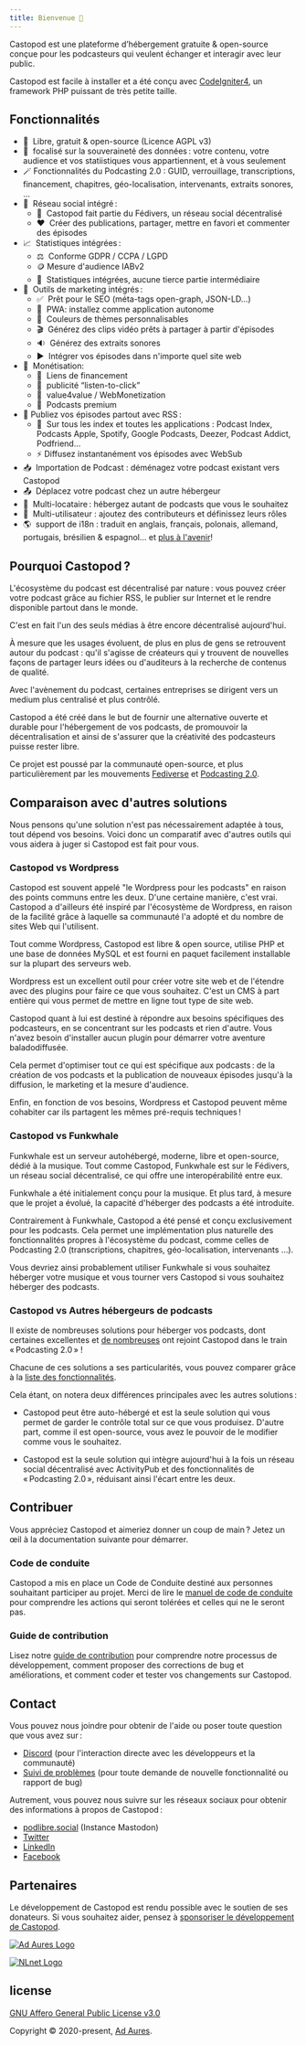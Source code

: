 ```yaml
---
title: Bienvenue 👋
---
```



Castopod est une plateforme d’hébergement gratuite & open-source conçue pour les
podcasteurs qui veulent échanger et interagir avec leur public.

Castopod est facile à installer et a été conçu avec
[CodeIgniter4](https://codeigniter.com/), un framework PHP puissant de très
petite taille.

<LinkCard title="Installer" href="./getting-started/install" />

## Fonctionnalités

- 🌱  Libre, gratuit & open-source (Licence AGPL v3)
- 🔐  focalisé sur la souveraineté des données : votre contenu, votre
  audience et vos statiistiques vous appartiennent, et à vous seulement
- 🪄 Fonctionnalités du Podcasting 2.0 : GUID, verrouillage,
  transcriptions, financement, chapitres, géo-localisation, intervenants,
  extraits sonores, …
- 💬  Réseau social intégré :
  - 🚀  Castopod fait partie du Fédivers, un réseau social décentralisé
  - ❤️  Créer des publications, partager, mettre en favori et commenter des
    épisodes
- 📈  Statistiques intégrées :
  - ⚖️  Conforme GDPR / CCPA / LGPD
  - 🪙 Mesure d'audience IABv2
  - 🏡  Statistiques intégrées, aucune tierce partie intermédiaire
- 📢  Outils de marketing intégrés :
  - ✅  Prêt pour le SEO (méta-tags open-graph, JSON-LD…)
  - 📱  PWA: installez comme application autonome
  - 🎨  Couleurs de thèmes personnalisables
  - 🎬  Générez des clips vidéo prêts à partager à partir d'épisodes
  - 🔉  Générez des extraits sonores
  - ▶️  Intégrer vos épisodes dans n'importe quel site web
- 💸  Monétisation:
  - 🔗  Liens de financement
  - 📲  publicité “listen-to-click”
  - 🤝  value4value / WebMonetization
  - 💎  Podcasts premium
- 📡 Publiez vos épisodes partout avec RSS :
  - 📱  Sur tous les index et toutes les applications : Podcast Index,
    Podcasts Apple, Spotify, Google Podcasts, Deezer, Podcast Addict, Podfriend…
  - ⚡ Diffusez instantanément vos épisodes avec WebSub
- 📥  Importation de Podcast : déménagez votre podcast existant vers
  Castopod
- 📤  Déplacez votre podcast chez un autre hébergeur
- 🔀  Multi-locataire : hébergez autant de podcasts que vous le souhaitez
- 👥  Multi-utilisateur : ajoutez des contributeurs et définissez leurs
  rôles
- 🌎  support de i18n : traduit en anglais, français, polonais, allemand,
  portugais, brésilien & espagnol… et
  [plus à l'avenir](https://translate.castopod.org)!

## Pourquoi Castopod ?

L'écosystème du podcast est décentralisé par nature : vous pouvez créer votre
podcast grâce au fichier RSS, le publier sur Internet et le rendre disponible
partout dans le monde.

C'est en fait l'un des seuls médias à être encore décentralisé aujourd'hui.

À mesure que les usages évoluent, de plus en plus de gens se retrouvent autour
du podcast : qu'il s'agisse de créateurs qui y trouvent de nouvelles façons de
partager leurs idées ou d'auditeurs à la recherche de contenus de qualité.

Avec l'avènement du podcast, certaines entreprises se dirigent vers un medium
plus centralisé et plus contrôlé.

Castopod a été créé dans le but de fournir une alternative ouverte et durable
pour l'hébergement de vos podcasts, de promouvoir la décentralisation et ainsi
de s'assurer que la créativité des podcasteurs puisse rester libre.

Ce projet est poussé par la communauté open-source, et plus particulièrement par les mouvements
[Fediverse](https://fediverse.party/en/fediverse/) et
[Podcasting 2.0](https://podcastindex.org/).

## Comparaison avec d'autres solutions

Nous pensons qu'une solution n'est pas nécessairement adaptée à tous, tout dépend vos besoins. Voici donc un comparatif avec d'autres outils qui vous aidera à juger si
Castopod est fait pour vous.

### Castopod vs Wordpress

Castopod est souvent appelé "le Wordpress pour les podcasts" en raison des points
communs entre les deux. D'une certaine manière, c'est vrai. Castopod a
d'ailleurs été inspiré par l'écosystème de Wordpress, en raison de la facilité
grâce à laquelle sa communauté l'a adopté et du nombre de sites Web qui
l'utilisent.

Tout comme Wordpress, Castopod est libre & open source, utilise PHP et une
base de données MySQL et est fourni en paquet facilement installable sur la
plupart des serveurs web.

Wordpress est un excellent outil pour créer votre site web et de l'étendre avec
des plugins pour faire ce que vous souhaitez. C'est un CMS à part entière qui
vous permet de mettre en ligne tout type de site web.

Castopod quant à lui est destiné à répondre aux besoins spécifiques des
podcasteurs, en se concentrant sur les podcasts et rien d'autre. Vous n'avez
besoin d'installer aucun plugin pour démarrer votre aventure baladodiffusée.

Cela permet d'optimiser tout ce qui est spécifique aux podcasts : de la création
de vos podcasts et la publication de nouveaux épisodes jusqu'à la diffusion, le
marketing et la mesure d'audience.

Enfin, en fonction de vos besoins, Wordpress et Castopod peuvent même cohabiter
car ils partagent les mêmes pré-requis techniques !

### Castopod vs Funkwhale

Funkwhale est un serveur autohébergé, moderne, libre et open-source, dédié à la
musique. Tout comme Castopod, Funkwhale est sur le Fédivers, un réseau social
décentralisé, ce qui offre une interopérabilité entre eux.

Funkwhale a été initialement conçu pour la musique. Et plus tard, à mesure que
le projet a évolué, la capacité d'héberger des podcasts a été introduite.

Contrairement à Funkwhale, Castopod a été pensé et conçu exclusivement pour les
podcasts. Cela permet une implémentation plus naturelle des fonctionnalités
propres à l'écosystème du podcast, comme celles de Podcasting 2.0
(transcriptions, chapitres, géo-localisation, intervenants …).

Vous devriez ainsi probablement utiliser Funkwhale si vous souhaitez héberger
votre musique et vous tourner vers Castopod si vous souhaitez héberger des
podcasts.

### Castopod vs Autres hébergeurs de podcasts

Il existe de nombreuses solutions pour héberger vos podcasts, dont certaines
excellentes et [de nombreuses](https://podcastindex.org/apps) ont rejoint
Castopod dans le train « Podcasting 2.0 » !

Chacune de ces solutions a ses particularités, vous pouvez comparer grâce à la
[liste des fonctionnalités](#features).

Cela étant, on notera deux différences principales avec les autres solutions :

- Castopod peut être auto-hébergé et est la seule solution qui vous permet de
  garder le contrôle total sur ce que vous produisez. D'autre part, comme il est
  open-source, vous avez le pouvoir de le modifier comme vous le souhaitez.

- Castopod est la seule solution qui intègre aujourd'hui à la fois un réseau
  social décentralisé avec ActivityPub et des fonctionnalités de « Podcasting
  2.0 », réduisant ainsi l'écart entre les deux.

## Contribuer

Vous appréciez Castopod et aimeriez donner un coup de main ? Jetez un œil à la
documentation suivante pour démarrer.

### Code de conduite

Castopod a mis en place un Code de Conduite destiné aux personnes souhaitant
participer au projet. Merci de lire le
[manuel de code de conduite](https://code.castopod.org/adaures/castopod/-/blob/develop/CODE_OF_CONDUCT.md) pour comprendre les actions qui seront tolérées et celles qui ne le seront pas.

### Guide de contribution

Lisez notre [guide de contribution](https://code.castopod.org/adaures/castopod/-/blob/develop/CONTRIBUTING.md) pour comprendre notre processus de développement, comment proposer des corrections de bug et améliorations, et comment coder et tester vos changements sur Castopod.

## Contact

Vous pouvez nous joindre pour obtenir de l'aide ou poser toute question que vous avez sur :

- [Discord](https://castopod.org/discord) (pour l'interaction directe avec les développeurs
  et la communauté)
- [Suivi de problèmes](https://code.castopod.org/adaures/castopod/-/issues)
  (pour toute demande de nouvelle fonctionnalité ou rapport de bug)

Autrement, vous pouvez nous suivre sur les réseaux sociaux pour obtenir des
informations à propos de Castopod :

- [podlibre.social](https://podlibre.social/@Castopod) (Instance Mastodon)
- [Twitter](https://twitter.com/castopod)
- [LinkedIn](https://linkedin.com/company/castopod)
- [Facebook](https://www.facebook.com/castopod)

## Partenaires

Le développement de Castopod est rendu possible avec le soutien de ses donateurs. Si vous souhaitez aider, pensez à
[sponsoriser le développement de Castopod](https://opencollective.com/castopod/contribute).

[![Ad Aures Logo](../../../assets/images/sponsors/adaures.svg)](https://adaures.com/)

[![NLnet Logo](../../../assets/images/sponsors/nlnet.svg)](https://nlnet.nl/)

## license

[GNU Affero General Public License v3.0](https://choosealicense.com/licenses/agpl-3.0/)

Copyright © 2020-present, [Ad Aures](https://adaures.com/).
